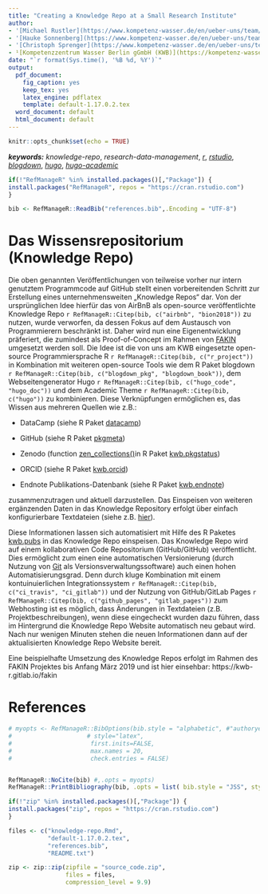 ```yaml
---
title: "Creating a Knowledge Repo at a Small Research Institute"
author:
- '[Michael Rustler](https://www.kompetenz-wasser.de/en/ueber-uns/team/?search-employee-grid=Michael%20Rustler)¹'
- '[Hauke Sonnenberg](https://www.kompetenz-wasser.de/en/ueber-uns/team/?search-employee-grid=Hauke%20Sonnenberg)¹'
- '[Christoph Sprenger](https://www.kompetenz-wasser.de/en/ueber-uns/team/?search-employee-grid=Christoph%20Sprenger)¹'
- ¹[Kompetenzzentrum Wasser Berlin gGmbH (KWB)](https://kompetenz-wasser.de)
date: "`r format(Sys.time(), '%B %d, %Y')`"
output:
  pdf_document:
    fig_caption: yes
    keep_tex: yes
    latex_engine: pdflatex
    template: default-1.17.0.2.tex
  word_document: default
  html_document: default
---
```


```r
knitr::opts_chunk$set(echo = TRUE)
```

***keywords:*** *knowledge-repo*, *research-data-management*, *[r](https:/https://www.r-project.org/)*, *[rstudio](https://www.rstudio.com/products/rstudio/)*, *[blogdown](https://bookdown.org/yihui/blogdown/)*, *[hugo](https://gohugo.io/)*, *[hugo-academic](https://sourcethemes.com/academic/)*

```r
if(!"RefManageR" %in% installed.packages()[,"Package"]) {
install.packages("RefManageR", repos = "https://cran.rstudio.com")
}

bib <- RefManageR::ReadBib("references.bib",.Encoding = "UTF-8")

```


# Das Wissensrepositorium (Knowledge Repo)

Die oben genannten Veröffentlichungen von teilweise vorher nur intern genutztem Programmcode auf GitHub stellt einen vorbereitenden Schritt zur Erstellung eines unternehmensweiten „Knowledge Repos“ dar. Von der ursprünglichen Idee hierfür das von AirBnB als open-source veröffentlichte Knowledge Repo `r RefManageR::Citep(bib, c("airbnb", "bion2018"))` zu nutzen, wurde verworfen, da dessen Fokus auf dem Austausch von Programmierern beschränkt ist.
Daher wird nun eine Eigenentwicklung präferiert, die zumindest als Proof-of-Concept im Rahmen von [FAKIN](https://kwb-r.gitlab.io/fakin/) umgesetzt werden soll. Die Idee ist die von uns am KWB eingesetzte open-source Programmiersprache R `r RefManageR::Citep(bib, c("r_project"))` in Kombination mit weiteren open-source Tools wie dem R Paket blogdown `r RefManageR::Citep(bib, c("blogdown_pkg", "blogdown_book"))`, dem Webseitengenerator Hugo `r RefManageR::Citep(bib, c("hugo_code", "hugo_doc"))` und dem Academic Theme `r RefManageR::Citep(bib, c("hugo"))` zu kombinieren. Diese Verknüpfungen ermöglichen es, 
das Wissen aus mehreren Quellen wie z.B.:  

- DataCamp (siehe R Paket [datacamp](https://kwb-r.gitlab.io/datacamp))

- GitHub (siehe R Paket [pkgmeta](https://kwb-r.github.io/pkgmeta))

- Zenodo (function [zen_collections()](https://kwb-r.github.io/kwb.pkgstatus/reference/zen_collections.html)in R Paket [kwb.pkgstatus](https://kwb-r.github.io/kwb.pkgstatus))

- ORCID (siehe R Paket [kwb.orcid](https://kwb-r.github.io/kwb.orcid))

- Endnote Publikations-Datenbank (siehe R Paket [kwb.endnote](https://kwb-r.github.io/kwb.endnote))

zusammenzutragen und aktuell darzustellen. Das Einspeisen von weiteren ergänzenden 
Daten in das Knowledge Repository erfolgt über einfach konfigurierbare Textdateien 
(siehe z.B. [hier](https://github.com/KWB-R/kwb.pubs/blob/master/inst/config/authors.txt)). 

Diese Informationen lassen sich automatisiert mit Hilfe des R Paketes [kwb.pubs](https://github.com/KWB-R/kwb.pubs) in das Knowledge Repo einspeisen. 
Das Knowledge Repo wird auf einem kollaborativen Code Repositorium (GitHub/GitHub)
veröffentlicht. Dies ermöglicht zum einen eine automatischen Versionierung 
(durch Nutzung von [Git](https://git-scm.com/) als Versionsverwaltungssoftware) 
auch einen hohen Automatisierungsgrad. Denn durch kluge Kombination mit einem 
kontuinuierlichen Integrationssystem `r RefManageR::Citep(bib, c("ci_travis", "ci_gitlab"))` 
und der Nutzung von GitHub/GitLab Pages `r RefManageR::Citep(bib, c("github_pages", "gitlab_pages"))` 
zum Webhosting ist es möglich, dass Änderungen in Textdateien (z.B. Projektbeschreibungen),
wenn diese eingecheckt wurden dazu führen, dass im Hintergrund die Knowledge Repo
Website automatisch neu gebaut wird. Nach nur wenigen Minuten stehen die neuen 
Informationen dann auf der aktualisierten Knowledge Repo Website bereit. 


Eine beispielhafte Umsetzung des Knowledge Repos erfolgt im Rahmen des FAKIN Projektes 
bis Anfang März 2019 und ist hier einsehbar: https://kwb-r.gitlab.io/fakin

# References

```r
# myopts <- RefManageR::BibOptions(bib.style = "alphabetic", #"authoryear",
#                     # style="latex",
#                      first.inits=FALSE,
#                      max.names = 20,
#                      check.entries = FALSE)


RefManageR::NoCite(bib) #,.opts = myopts)
RefManageR::PrintBibliography(bib, .opts = list( bib.style = "JSS", style = "citation"))
```


```r

if(!"zip" %in% installed.packages()[,"Package"]) {
install.packages("zip", repos = "https://cran.rstudio.com")
}

files <- c("knowledge-repo.Rmd", 
           "default-1.17.0.2.tex", 
           "references.bib",
           "README.txt")

zip <- zip::zip(zipfile = "source_code.zip", 
                files = files,
                compression_level = 9.9)
```


<!-- ## Source code  -->

<!-- The source code for generating this abstract is available [here](https://kwb-r.gitlab.io/fakin/talk/2019-06-04_derse19/abstract/source_code.zip), **Current version**: `r format(Sys.time(), '%B %d, %Y')`; **Corresponding author**: michael.rustler@kompetenz-wasser.de" -->
